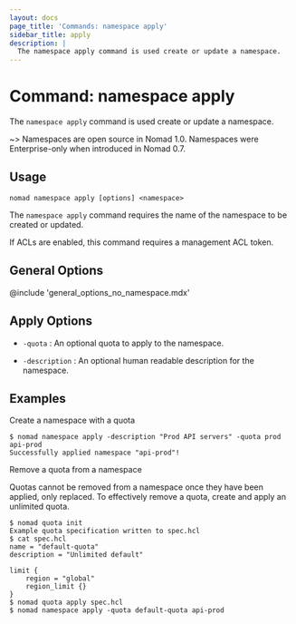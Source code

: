 ```yaml
---
layout: docs
page_title: 'Commands: namespace apply'
sidebar_title: apply
description: |
  The namespace apply command is used create or update a namespace.
---
```


# Command: namespace apply

The `namespace apply` command is used create or update a namespace.

~> Namespaces are open source in Nomad 1.0. Namespaces were Enterprise-only
   when introduced in Nomad 0.7.

## Usage

```plaintext
nomad namespace apply [options] <namespace>
```

The `namespace apply` command requires the name of the namespace to be created
or updated.

If ACLs are enabled, this command requires a management ACL token.

## General Options

@include 'general_options_no_namespace.mdx'

## Apply Options

- `-quota` : An optional quota to apply to the namespace.

- `-description` : An optional human readable description for the namespace.

## Examples

Create a namespace with a quota

```shell-session
$ nomad namespace apply -description "Prod API servers" -quota prod api-prod
Successfully applied namespace "api-prod"!
```

Remove a quota from a namespace

Quotas cannot be removed from a namespace once they have been applied, only replaced. To effectively remove a quota, create and apply an unlimited quota.

```shell-session
$ nomad quota init
Example quota specification written to spec.hcl
$ cat spec.hcl
name = "default-quota"
description = "Unlimited default"

limit {
    region = "global"
    region_limit {}
}
$ nomad quota apply spec.hcl
$ nomad namespace apply -quota default-quota api-prod
